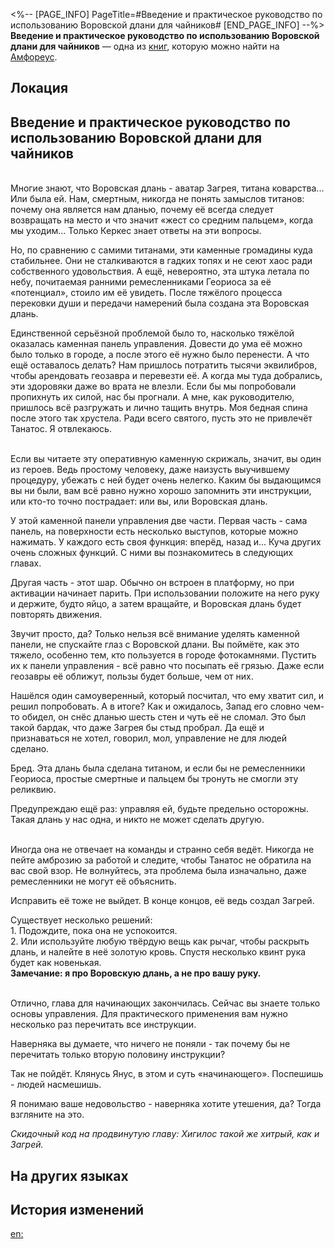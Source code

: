 <%-- [PAGE_INFO]
PageTitle=#Введение и практическое руководство по использованию Воровской длани для чайников#
[END_PAGE_INFO] --%>
{{Дополнить}}
{{Книга Инфобокс
|id           = 433
|partIds      = 190734
|Название     = 
|Изображение  = Предмет Книга Амфореус 4.png
|Мир          = Амфореус
|Томов        = 1
|Автор        = <!--нужно добавить-->
|Описание     = В руинах можно найти устройство в форме огромной руки. Это Воровская длань. Издание для новичков. Почерк, однако, оставляет желать лучшего.
|Том1         = {{tx}}
|Источник1    = {{tx|Отсутствует источник}}
|Персонажи    = 
|Фракции      = 
}}
'''Введение и практическое руководство по использованию Воровской длани для чайников''' — одна из [[Книги|книг]], которую можно найти на [[Амфореус]].

==Локация==
{{Отметка карты|<!--название карты-->|<!--id отметки-->}}

==Введение и практическое руководство по использованию Воровской длани для чайников==
'''{{Размер|28|Первоисточник}}'''<br />
Многие знают, что Воровская длань - аватар Загрея, титана коварства... Или была ей. Нам, смертным, никогда не понять замыслов титанов: почему она является нам дланью, почему её всегда следует возвращать на место и что значит «жест со средним пальцем», когда мы уходим... Только Керкес знает ответы на эти вопросы.

Но, по сравнению с самими титанами, эти каменные громадины куда стабильнее. Они не сталкиваются в гадких топях и не сеют хаос ради собственного удовольствия. А ещё, невероятно, эта штука летала по небу, почитаемая ранними ремесленниками Геориоса за её «потенциал», стоило им её увидеть. После тяжёлого процесса перековки души и передачи намерений была создана эта Воровская длань.

Единственной серьёзной проблемой было то, насколько тяжёлой оказалась каменная панель управления. Довести до ума её можно было только в городе, а после этого её нужно было перенести. А что ещё оставалось делать? Нам пришлось потратить тысячи эквилибров, чтобы арендовать геозавра и перевезти её. А когда мы туда добрались, эти здоровяки даже во врата не влезли. Если бы мы попробовали пропихнуть их силой, нас бы прогнали. А мне, как руководителю, пришлось всё разгружать и лично тащить внутрь. Моя бедная спина после этого так хрустела. Ради всего святого, пусть это не привлечёт Танатос. Я отвлекаюсь.

'''{{Размер|28|Управление}}'''<br />
Если вы читаете эту оперативную каменную скрижаль, значит, вы один из героев. Ведь простому человеку, даже наизусть выучившему процедуру, убежать с ней будет очень нелегко. Каким бы выдающимся вы ни были, вам всё равно нужно хорошо запомнить эти инструкции, или кто-то точно пострадает: или вы, или Воровская длань.

У этой каменной панели управления две части. Первая часть - сама панель, на поверхности есть несколько выступов, которые можно нажимать. У каждого есть своя функция: вперёд, назад и... Куча других очень сложных функций. С ними вы познакомитесь в следующих главах.

Другая часть - этот шар. Обычно он встроен в платформу, но при активации начинает парить. При использовании положите на него руку и держите, будто яйцо, а затем вращайте, и Воровская длань будет повторять движения.

Звучит просто, да? Только нельзя всё внимание уделять каменной панели, не спускайте глаз с Воровской длани. Вы поймёте, как это тяжело, особенно тем, кто пользуется в городе фотокамнями. Пустить их к панели управления - всё равно что посыпать её грязью. Даже если геозавры её оближут, пользы будет больше, чем от них.

Нашёлся один самоуверенный, который посчитал, что ему хватит сил, и решил попробовать. А в итоге? Как и ожидалось, Запад его словно чем-то обидел, он снёс дланью шесть стен и чуть её не сломал. Это был такой бардак, что даже Загрея бы стыд пробрал. Да ещё и признаваться не хотел, говорил, мол, управление не для людей сделано.

Бред. Эта длань была сделана титаном, и если бы не ремесленники Геориоса, простые смертные и пальцем бы тронуть не смогли эту реликвию.

Предупреждаю ещё раз: управляя ей, будьте предельно осторожны. Такая длань у нас одна, и никто не может сделать другую.

'''{{Размер|28|Устранение неисправностей}}'''<br />
Иногда она не отвечает на команды и странно себя ведёт. Никогда не пейте амброзию за работой и следите, чтобы Танатос не обратила на вас свой взор. Не волнуйтесь, эта проблема была изначально, даже ремесленники не могут её объяснить.

Исправить её тоже не выйдет. В конце концов, её ведь создал Загрей.

Существует несколько решений:<br />
1. Подождите, пока она не успокоится.<br />
2. Или используйте любую твёрдую вещь как рычаг, чтобы раскрыть длань, и налейте в неё золотую кровь. Спустя несколько квинт рука будет как новенькая.<br />
'''Замечание: я про Воровскую длань, а не про вашу руку.'''

'''{{Размер|28|Приложение}}'''<br />
Отлично, глава для начинающих закончилась. Сейчас вы знаете только основы управления. Для практического применения вам нужно несколько раз перечитать все инструкции.

Наверняка вы думаете, что ничего не поняли - так почему бы не перечитать только вторую половину инструкции?

Так не пойдёт. Клянусь Янус, в этом и суть «начинающего». Поспешишь - людей насмешишь.

Я понимаю ваше недовольство - наверняка хотите утешения, да? Тогда взгляните на это.

''Скидочный код на продвинутую главу: Хигилос такой же хитрый, как и Загрей.''

==На других языках==
{{На других языках
|en   = Thief's Hand Introduction and Practice for Dummies
|zhs  = 贼之手的介绍与实操•初级
|zht  = 賊之手的介紹與實操•初級
|ja   = 賊の手の紹介と実践・初級編
|ko   = 도둑의 손 소개 및 실전 조작•초급
|es   = Introducción y funcionamiento de la Mano del Ladrón para principiantes
|fr   = Présentation de la Main du voleur et entraînement pour les nuls
|ru   = Введение и практическое руководство по использованию Воровской длани для чайников
|th   = บทนำและการใช้งานมือจอมโจร - ระดับต้น
|vi   = Giới Thiệu Và Thao Tác Của Bàn Tay Kẻ Trộm-Sơ Cấp
|de   = Die Hand des Diebes – Einführung und Übungen für Dummies
|id   = Pengenalan dan Pengoperasian Tangan Pencuri - Dasar
|pt   = Introdução e Prática da Mão Leve para Leigos
}}

==История изменений==
{{История изменений|3.5}}

[[en:]]